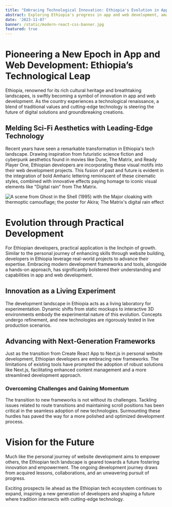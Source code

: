 ```yaml
---
title: "Embracing Technological Innovation: Ethiopia's Evolution in App and Web Development"
abstract: Exploring Ethiopia's progress in app and web development, amalgamating tradition with technology to sculpt a new era of digital solutions.
date: '2023-11-07'
banner: /static/modern-react-css-banner.jpg
featured: true
---
```


# Pioneering a New Epoch in App and Web Development: Ethiopia’s Technological Leap

Ethiopia, renowned for its rich cultural heritage and breathtaking landscapes, is swiftly becoming a symbol of innovation in app and web development. As the country experiences a technological renaissance, a blend of traditional values and cutting-edge technology is steering the future of digital solutions and groundbreaking creations.

## Melding Sci-Fi Aesthetics with Leading-Edge Technology

Recent years have seen a remarkable transformation in Ethiopia's tech landscape. Drawing inspiration from futuristic science fiction and cyberpunk aesthetics found in movies like Dune, The Matrix, and Ready Player One, Ethiopian developers are incorporating these visual motifs into their web development projects. This fusion of past and future is evident in the integration of bold Amharic lettering reminiscent of these cinematic styles, combined with innovative effects paying homage to iconic visual elements like "Digital rain" from The Matrix.

![A scene from Ghost in the Shell (1995) with the Major cloaking with thermoptic camouflage; the poster for Akira; The Matrix's digital rain effect](/static/e.png)

# Evolution through Practical Development

For Ethiopian developers, practical application is the linchpin of growth. Similar to the personal journey of enhancing skills through website building, developers in Ethiopia leverage real-world projects to advance their expertise. Embracing modern development frameworks and tools, alongside a hands-on approach, has significantly bolstered their understanding and capabilities in app and web development.

## Innovation as a Living Experiment

The development landscape in Ethiopia acts as a living laboratory for experimentation. Dynamic shifts from static mockups to interactive 3D environments embody the experimental nature of this evolution. Concepts undergo refinement, and new technologies are rigorously tested in live production scenarios.

## Advancing with Next-Generation Frameworks

Just as the transition from Create React App to Next.js in personal website development, Ethiopian developers are embracing new frameworks. The limitations of existing tools have prompted the adoption of robust solutions like Next.js, facilitating enhanced content management and a more streamlined development approach.

### Overcoming Challenges and Gaining Momentum

The transition to new frameworks is not without its challenges. Tackling issues related to route transitions and maintaining scroll positions has been critical in the seamless adoption of new technologies. Surmounting these hurdles has paved the way for a more polished and optimized development process.

# Vision for the Future

Much like the personal journey of website development aims to empower others, the Ethiopian tech landscape is geared towards a future fostering innovation and empowerment. The ongoing development journey draws from acquired lessons, collaborations, and an unwavering pursuit of progress.

Exciting prospects lie ahead as the Ethiopian tech ecosystem continues to expand, inspiring a new generation of developers and shaping a future where tradition intersects with cutting-edge technology.
